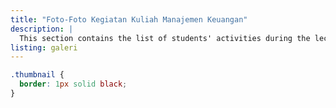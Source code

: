 ```yaml
---
title: "Foto-Foto Kegiatan Kuliah Manajemen Keuangan"
description: |
  This section contains the list of students' activities during the lectures.
listing: galeri
---
```


```css
.thumbnail {
  border: 1px solid black;
}
```
